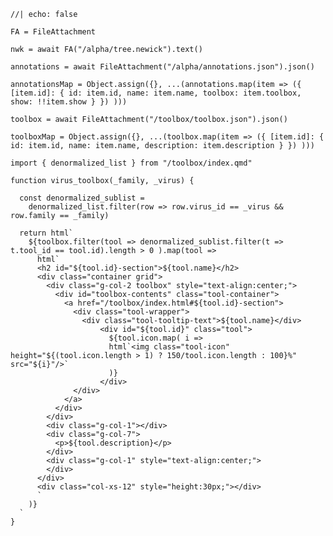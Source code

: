 ```ojs
//| echo: false

FA = FileAttachment

nwk = await FA("/alpha/tree.newick").text()

annotations = await FileAttachment("/alpha/annotations.json").json()

annotationsMap = Object.assign({}, ...(annotations.map(item => ({ [item.id]: { id: item.id, name: item.name, toolbox: item.toolbox, show: !!item.show } }) )))

toolbox = await FileAttachment("/toolbox/toolbox.json").json()

toolboxMap = Object.assign({}, ...(toolbox.map(item => ({ [item.id]: { id: item.id, name: item.name, description: item.description } }) )))

import { denormalized_list } from "/toolbox/index.qmd"

function virus_toolbox(_family, _virus) {

  const denormalized_sublist =
    denormalized_list.filter(row => row.virus_id == _virus && row.family == _family)
 
  return html`
    ${toolbox.filter(tool => denormalized_sublist.filter(t => t.tool_id == tool.id).length > 0 ).map(tool => 
      html`
      <h2 id="${tool.id}-section">${tool.name}</h2>
      <div class="container grid">
        <div class="g-col-2 toolbox" style="text-align:center;">
          <div id="toolbox-contents" class="tool-container">
            <a href="/toolbox/index.html#${tool.id}-section">
              <div class="tool-wrapper">
                <div class="tool-tooltip-text">${tool.name}</div>
                    <div id="${tool.id}" class="tool">
                      ${tool.icon.map( i =>
                      html`<img class="tool-icon" height="${(tool.icon.length > 1) ? 150/tool.icon.length : 100}%" src="${i}"/>`
                      )}
                    </div>
              </div>
            </a>
          </div>
        </div>
        <div class="g-col-1"></div>
        <div class="g-col-7">
          <p>${tool.description}</p>
        </div>
        <div class="g-col-1" style="text-align:center;">
        </div>
      </div>
      <div class="col-xs-12" style="height:30px;"></div>
      `
    )}
  `
}

```
